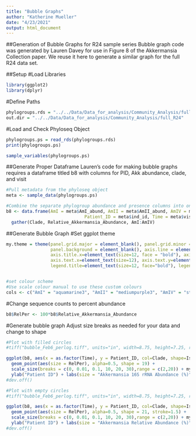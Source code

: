 ```yaml
---
title: "Bubble Graphs"
author: "Katherine Mueller"
date: "4/23/2021"
output: html_document
---
```

##Generation of Bubble Graphs for R24 sample series
Bubble graph code was generated by Lauren Davey for use in Figure 8 of the Akkermansia Collection paper. We reuse it here to generate a similar graph for the full R24 data set.

##Setup
#Load Libraries
```r
library(ggplot2)
library(dplyr)
```

#Define Paths
```r
phylogroups.rds = "../../Data/Data_for_analysis/Community_Analysis/full_R24/r24_phylogroups.rds"
out.dir = "../../Data/Data_for_analysis/Community_Analysis/full_R24"
```

#Load and Check Phyloseq Object
```r
phylogroups.ps = read_rds(phylogroups.rds)
print(phylogroups.ps)
```

```r
sample_variables(phylogroups.ps)
```

##Generate Proper Dataframe
Lauren's code for making bubble graphs requires a dataframe titled b8 with columns for PID, Akk abundance, clade, and visit

```r
#Pull metadata from the phyloseq object
meta <- sample_data(phylogroups.ps)

#Combine the separate phylogroup abundance and presence columns into one each
b8 <- data.frame(AmI = meta$AmI_abund, AmII = meta$AmII_abund, AmIV = meta$AmIV_abund,
                              Patient_ID = meta$ind_id, Time = meta$visit) %>%
  gather(Clade, Relative_Akkermansia_Abundance, AmI:AmIV)
```


##Generate Bubble Graph
#Set ggplot theme 
```r
my.theme = theme(panel.grid.major = element_blank(), panel.grid.minor = element_blank(),
                 panel.background = element_blank(), axis.line = element_line(colour = "black"), plot.title=element_text(size=25), 
                 axis.title.x=element_text(size=12, face = "bold"), axis.title.y=element_text(size=12, face = "bold"), legend.text=element_text(size=12),
                 axis.text.x=element_text(size=12), axis.text.y=element_text(size=12), 
                 legend.title=element_text(size=12, face="bold"), legend.key=element_blank())


#set colour scheme
#Use scale colour manual to use these custom colours
cols <- c("AmI" = "aquamarine3", "AmII" = "mediumpurple3", "AmIV" = "steelblue2", "Unknown" = "grey25")
```

#Change sequence counts to percent abundance
```r
b8$RelPer <- 100*b8$Relative_Akkermansia_Abundance
```

#Generate bubble graph
Adjust size breaks as needed for your data and change to shape  
```r
#Plot with filled circles
#tiff("bubble_Feb6_perlog.tiff", units="in", width=8.75, height=7.25, res=300)

ggplot(b8, aes(x = as.factor(Time), y = Patient_ID, col=Clade, shape=Isolate)) +
  geom_point(aes(size = RelPer), alpha=0.5, shape = 19) +
  scale_size(breaks = c(0, 0.01, 0.1, 10, 20, 30),range = c(2,20)) + my.theme + scale_y_discrete(limits=rev) + xlab("Time (months)") +
  ylab("Patient ID") + labs(size = "Akkermansia 16S rRNA Abundance (%)", col = "Phylogroup Compositon") + scale_colour_manual(values = cols)
#dev.off()

#Plot with empty circles
#tiff("bubble_Feb6_perlog.tiff", units="in", width=8.75, height=7.25, res=300)

ggplot(b8, aes(x = as.factor(Time), y = Patient_ID, col=Clade, shape=Isolate)) +
  geom_point(aes(size = RelPer), alpha=0.5, shape = 21, stroke=1.5) +
  scale_size(breaks = c(0, 0.01, 0.1, 10, 20, 30),range = c(2,20)) + my.theme + scale_y_discrete(limits=rev) + xlab("Time (months)") +
  ylab("Patient ID") + labs(size = "Akkermansia Relative Abundance (%)") + scale_colour_manual(values = cols)
#dev.off()
```
